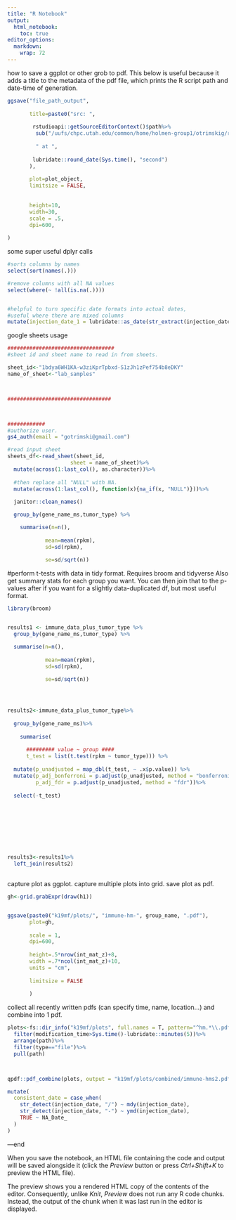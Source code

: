 ```yaml
---
title: "R Notebook"
output: 
  html_notebook: 
    toc: true
editor_options: 
  markdown: 
    wrap: 72
---
```



how to save a ggplot or other grob to pdf. This below is useful because
it adds a title to the metadata of the pdf file, which prints the R
script path and date-time of generation.

```r
ggsave("file_path_output",
       
       title=paste0("src: ",
                    
        rstudioapi::getSourceEditorContext()$path%>%
         sub("/uufs/chpc.utah.edu/common/home/holmen-group1/otrimskig/rchpc/","",.),
         
         " at ", 
        
        lubridate::round_date(Sys.time(), "second")
       ),
         
       plot=plot_object,
       limitsize = FALSE,
       
       
       height=10,
       width=30,
       scale = .5,
       dpi=600,
       
)
```

some super useful dplyr calls

```r
#sorts columns by names
select(sort(names(.)))

#remove columns with all NA values
select(where(~ !all(is.na(.))))


#helpful to turn specific date formats into actual dates,
#useful where there are mixed columns
mutate(injection_date_1 = lubridate::as_date(str_extract(injection_date, "^\\d{4}-\\d{2}-\\d{2}$")))

```

google sheets usage

```r
##################################
#sheet id and sheet name to read in from sheets. 

sheet_id<-"1bdya6WH1KA-w3ziKprTpbxd-S1zJh1zPef754b8eDKY"
name_of_sheet<-"lab_samples"



#################################



############
#authorize user.
gs4_auth(email = "gotrimski@gmail.com")

#read input sheet
sheets_df<-read_sheet(sheet_id, 
                    sheet = name_of_sheet)%>%
  mutate(across(1:last_col(), as.character))%>%
  
  #then replace all "NULL" with NA. 
  mutate(across(1:last_col(), function(x){na_if(x, "NULL")}))%>%
  
  janitor::clean_names()


```



```r
  group_by(gene_name_ms,tumor_type) %>%

    summarise(n=n(),
            
            mean=mean(rpkm),
            sd=sd(rpkm),
            
            se=sd/sqrt(n))
```


#perform t-tests with data in tidy format. Requires broom and tidyverse
Also get summary stats for each group you want. You can then join that
to the p-values after if you want for a slightly data-duplicated df, but
most useful format.

```r
library(broom)


results1 <- immune_data_plus_tumor_type %>%
  group_by(gene_name_ms,tumor_type) %>%

  summarise(n=n(),
            
            mean=mean(rpkm),
            sd=sd(rpkm),
            
            se=sd/sqrt(n))




results2<-immune_data_plus_tumor_type%>%
  
  group_by(gene_name_ms)%>%
    
    summarise(
    
      ######### value ~ group ####
      t_test = list(t.test(rpkm ~ tumor_type))) %>%
  
  mutate(p_unadjusted = map_dbl(t_test, ~ .x$p.value)) %>%
  mutate(p_adj_bonferroni = p.adjust(p_unadjusted, method = "bonferroni"),  # Bonferroni correction
         p_adj_fdr = p.adjust(p_unadjusted, method = "fdr"))%>%
  
  select(-t_test)









results3<-results1%>%
  left_join(results2)
  
```

capture plot as ggplot. capture multiple plots into grid. save plot as
pdf.

```r
gh<-grid.grabExpr(draw(h1))


ggsave(paste0("k19mf/plots/", "immune-hm-", group_name, ".pdf"),
       plot=gh,
       
       scale = 1,
       dpi=600,
       
       height=.5*nrow(int_mat_z)+8,
       width =.7*ncol(int_mat_z)+10,
       units = "cm",
       
       limitsize = FALSE
       
       )
```

collect all recently written pdfs (can specify time, name, location...)
and combine into 1 pdf.

```r
plots<-fs::dir_info("k19mf/plots", full.names = T, pattern="^hm.*\\.pdf$", recurse = F)%>%tibble()%>%
  filter(modification_time>Sys.time()-lubridate::minutes(5))%>%
  arrange(path)%>%
  filter(type=="file")%>%
  pull(path)



qpdf::pdf_combine(plots, output = "k19mf/plots/combined/immune-hms2.pdf")

```

```r
mutate(
  consistent_date = case_when(
    str_detect(injection_date, "/") ~ mdy(injection_date),
    str_detect(injection_date, "-") ~ ymd(injection_date),
    TRUE ~ NA_Date_
  )
)
```

---end



When you save the notebook, an HTML file containing the code and output
will be saved alongside it (click the *Preview* button or press
*Ctrl+Shift+K* to preview the HTML file).

The preview shows you a rendered HTML copy of the contents of the
editor. Consequently, unlike *Knit*, *Preview* does not run any R code
chunks. Instead, the output of the chunk when it was last run in the
editor is displayed.